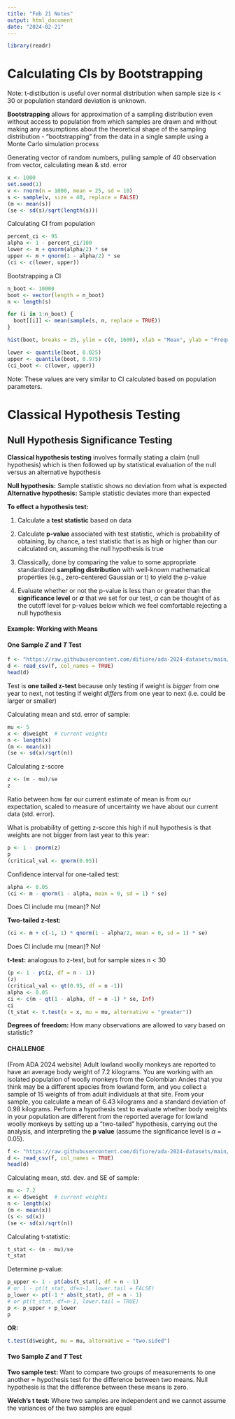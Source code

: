 ---
title: "Feb 21 Notes"
output: html_document
date: "2024-02-21"
---

```{r}
library(readr)
```


# Calculating CIs by Bootstrapping

Note: t-distibution is useful over normal distribution when sample size is < 30 or population standard deviation is unknown.

**Bootstrapping** allows for approximation of a sampling distribution even without access to population from which samples are drawn and without making any assumptions about the theoretical shape of the sampling distribution - "bootstrapping" from the data in a single sample using a Monte Carlo simulation process 

Generating vector of random numbers, pulling sample of 40 observation from vector, calculating mean & std. error

```{r}
x <- 1000
set.seed(1)
v <- rnorm(n = 1000, mean = 25, sd = 10)
s <- sample(v, size = 40, replace = FALSE)
(m <- mean(s))
(se <- sd(s)/sqrt(length(s)))
```
Calculating CI from population

```{r}
percent_ci <- 95
alpha <- 1 - percent_ci/100 
lower <- m + qnorm(alpha/2) * se
upper <- m + qnorm(1 - alpha/2) * se
(ci <- c(lower, upper))
```

Bootstrapping a CI

```{r}
n_boot <- 10000
boot <- vector(length = n_boot)
n <- length(s)

for (i in 1:n_boot) {
  boot[[i]] <- mean(sample(s, n, replace = TRUE))
}

hist(boot, breaks = 25, ylim = c(0, 1600), xlab = "Mean", ylab = "Frequency", main = "Bootstraping Sampling Distribution")
```


```{r}
lower <- quantile(boot, 0.025)
upper <- quantile(boot, 0.975)
(ci_boot <- c(lower, upper))
```

Note: These values are very similar to CI calculated based on population parameters. 

# Classical Hypothesis Testing 
## Null Hypothesis Significance Testing 

**Classical hypothesis testing** involves formally stating a claim (null hypothesis) which is then followed up by statistical evaluation of the null versus an alternative hypothesis 

**Null hypothesis:** Sample statistic shows no deviation from what is expected
**Alternative hypothesis:** Sample statistic deviates more than expected 

**To effect a hypothesis test:**

1. Calculate a **test statistic** based on data

2. Calculate **p-value** associated with test statistic, which is probability of obtaining, by chance, a test statistic that is as high or higher than our calculated on, assuming the null hypothesis is true 

3. Classically, done by comparing the value to some appropriate standardized **sampling distribution** with well-known mathematical properties (e.g., zero-centered Gaussian or t) to yield the p-value

4. Evaluate whether or not the p-value is less than or greater than the **significance level** or **$\alpha$** that we set for our test, $\alpha$ can be thought of as the cutoff level for p-values below which we feel comfortable rejecting a null hypothesis 


#### Example: Working with Means
#### One Sample *Z* and *T* Test

```{r}
f <- "https://raw.githubusercontent.com/difiore/ada-2024-datasets/main/vervet-weights.csv"
d <- read_csv(f, col_names = TRUE)
head(d)
```

Test is **one tailed z-test** because only testing if weight is *bigger* from one year to next, not testing if weight *differ*s from one year to next (i.e. could be larger or smaller)

Calculating mean and std. error of sample:

```{r}
mu <- 5
x <- d$weight  # current weights
n <- length(x)
(m <- mean(x))
(se <- sd(x)/sqrt(n))
```
Calculating z-score

```{r}
z <- (m - mu)/se
z
```

Ratio between how far our current estimate of mean is from our expectation, scaled to measure of uncertainty we have about our current data (std. error). 

What is probability of getting z-score this high if null hypothesis is that weights are not bigger from last year to this year:

```{r}
p <- 1 - pnorm(z)
p
(critical_val <- qnorm(0.95))
```

Confidence interval for one-tailed test:

```{r}
alpha <- 0.05
(ci <- m - qnorm(1 - alpha, mean = 0, sd = 1) * se)
```

Does CI include mu (mean)? No! 

**Two-tailed z-test:**

```{r}
(ci <- m + c(-1, 1) * qnorm(1 - alpha/2, mean = 0, sd = 1) * se)
```

Does CI include mu (mean)? No!

**t-test:** analogous to z-test, but for sample sizes n < 30

```{r}
(p <- 1 - pt(z, df = n - 1))
(z)
(critical_val <- qt(0.95, df = n -1))
alpha <- 0.05
ci <- c(m - qt(1 - alpha, df = n -1) * se, Inf)
ci
(t_stat <- t.test(x = x, mu = mu, alternative = "greater"))
```

**Degrees of freedom:** How many observations are allowed to vary based on statistic?

#### CHALLENGE
(From ADA 2024 website) Adult lowland woolly monkeys are reported to have an average body weight of 7.2 kilograms. You are working with an isolated population of woolly monkeys from the Colombian Andes that you think may be a different species from lowland form, and you collect a sample of 15 weights of from adult individuals at that site. From your sample, you calculate a mean of 6.43 kilograms and a standard deviation of 0.98 kilograms. Perform a hypothesis test to evaluate whether body weights in your population are different from the reported average for lowland woolly monkeys by setting up a “two-tailed” hypothesis, carrying out the analysis, and interpreting the **p value** (assume the significance level is $\alpha$ = 0.05).

```{r}
f <- "https://raw.githubusercontent.com/difiore/ada-2024-datasets/main/woolly-weights.csv"
d <- read_csv(f, col_names = TRUE)
head(d)
```

Calculating mean, std. dev. and SE of sample:

```{r}
mu <- 7.2
x <- d$weight  # current weights
n <- length(x)
(m <- mean(x))
(s <- sd(x))
(se <- sd(x)/sqrt(n))
```
Calculating t-statistic:

```{r}
t_stat <- (m - mu)/se
t_stat
```

Determine p-value:

```{r}
p_upper <- 1 - pt(abs(t_stat), df = n - 1)
# or 1 - pt(t_stat, df=n-1, lower.tail = FALSE)
p_lower <- pt(-1 * abs(t_stat), df = n - 1)
# or pt(t_stat, df=n-1, lower.tail = TRUE)
p <- p_upper + p_lower
p
```

**OR:**

```{r}
t.test(d$weight, mu = mu, alternative = "two.sided")
```

#### Two Sample *Z* and *T* Test

**Two sample test:** Want to compare two groups of measurements to one another = hypothesis test for the difference between two means. Null hypothesis is that the difference between these means is zero. 

**Welch's t test:** Where two samples are independent and we cannot assume the variances of the two samples are equal 